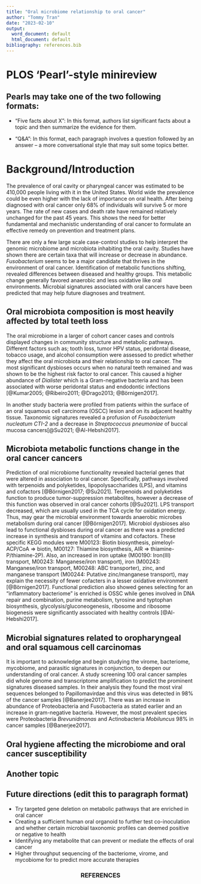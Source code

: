 ```yaml
---
title: "Oral microbiome relationship to oral cancer"
author: "Tommy Tran"
date: "2023-02-10"
output:
  word_document: default
  html_document: default
bibliography: references.bib
---
```


# PLOS 'Pearl'-style minireview

## Pearls may take one of the two following formats:

-   "Five facts about X": In this format, authors list significant facts about a topic and then summarize the evidence for them.

-   "Q&A": In this format, each paragraph involves a question followed by an answer -- a more conversational style that may suit some topics better.

# Background/Introduction 

The prevalence of oral cavity or pharyngeal cancer was estimated to be 410,000 people living with it in the United States. World wide the prevalence could be even higher with the lack of importance on oral health. After being diagnosed with oral cancer only 68% of individuals will survive 5 or more years. The rate of new cases and death rate have remained relatively unchanged for the past 45 years. This shows the need for better fundamental and mechanistic understanding of oral cancer to formulate an effective remedy on prevention and treatment plans. 

There are only a few large scale case-control studies to help interpret the genomic microbiome and microbiota inhabiting the oral cavity. Studies have shown there are certain taxa that will increase or decrease in abundance. *Fusobacterium* seems to be a major candidate that thrives in the environment of oral cancer. Identification of metabolic functions shifting, revealed differences between diseased and healthy groups. This metabolic change generally favored anaerobic and less oxidative like oral environments. Microbial signatures associated with oral cancers have been predicted that may help future diagnoses and treatment. 


## Oral microbiota composition is most heavily affected by total teeth loss

The oral microbiome in a larger of cohort cancer cases and controls displayed changes in community structure and metabolic pathways. Different factors such as; tooth loss, tumor HPV status, peridontal disease, tobacco usage, and alcohol consumption were assessed to predict whether they affect the oral microbiota and their relationship to oral cancer. The most significant dysbioses occurs when no natural teeth remained and was shown to be the highest risk factor to oral cancer. This caused a higher abundance of *Dialister* which is a Gram-negative bacteria and has been associated with worse peridontal status and endodontic infections [@Kumar2005; @Ribeiro2011; @Drago2013; @Börnigen2017]. 

In another study bacteria were profiled from patients within the surface of an oral squamous cell carcinoma (OSCC) lesion and on its adjacent healthy tissue. Taxonomic signatures revealed a profusion of *Fusobacterium nucleatum CTI-2* and a decrease in *Streptococcus pneumoniae* of buccal mucosa cancers[@Su2021; @Al-Hebshi2017].

## Microbiota metabolic functions change in the oral cancer cancers

Prediction of oral microbiome functionality revealed bacterial genes that were altered in association to oral cancer. Specifically, pathways involved with terpenoids and polyketides, lipopolysaccharides (LPS), and vitamins and cofactors [@Börnigen2017; @Su2021]. Terpenoids and polyketides function to produce tumor-suppression metabolites, however a decrease of this function was observed in oral cancer cohorts [@Su2021]. LPS transport decreased, which are usually used in the TCA cycle for oxidation energy. Thus, may gear the microbial environment towards anaerobic microbes metabolism during oral cancer [@Börnigen2017]. Microbiol dysbioses also lead to functional dysbioses during oral cancer as there was a predicted increase in synthesis and transport of vitamins and cofactors. These specific KEGG modules were M00123: Biotin biosynthesis, pimeloyl-ACP/CoA =\> biotin, M00127: Thiamine biosynthesis, AIR =\> thiamine-P/thiamine-2P). Also, an increased in iron uptake (M00190: Iron(III) transport, M00243: Manganese/iron transport), iron (M00243: Manganese/iron transport, M00248: ABC transporter), zinc, and manganese transport (M00244: Putative zinc/manganese transport), may explain the necessity of fewer cofacters in a lesser oxidative environment [@Börnigen2017]. Functional prediction also showed genes selecting for an "inflammatory bacteriome" is enriched is OSSC while genes involved in DNA repair and combination, purine metabolism, tyrosine and typtophan biosynthesis, glycolysis/gluconeogenesis, ribosome and ribosome biogenesis were significantly associated with healthy controls [@Al-Hebshi2017].

## Microbial signatures related to oropharyngeal and oral squamous cell carcinomas

It is important to acknowledge and begin studying the virome, bacteriome, mycobiome, and parasitic signatures in conjunction, to deepen our understanding of oral cancer. A study screening 100 oral cancer samples did whole genome and transcriptome amplification to predict the prominent signatures diseased samples. In their analysis they found the most viral sequences belonged to Papillomavirdae and this virus was detected in 98% of the cancer samples [@Banerjee2017]. There was an increase in abundance of Proteobacteria and Fusobacteria as stated earlier and an increase in gram-negative bacteria. However, the most prevalent species were Proteobacteria *Brevunidmonas* and Actinobacteria *Mobiluncus* 98% in cancer samples [@Banerjee2017].

## Oral hygiene affecting the microbiome and oral cancer susceptibility 

## Another topic

## Future directions (edit this to paragraph format)

- Try targeted gene deletion on metabolic pathways that are enriched in oral cancer
- Creating a sufficient human oral organoid to further test co-inoculation and whether certain microbial taxonomic profiles can deemed positive or negative to health
- Identifying any metabolite that can prevent or mediate the effects of oral cancer 
- Higher throughput sequencing of the bacteriome, virome, and mycobiome for to predict more accurate therapies 

<center>

<h3>REFERENCES</h3>

</center>
